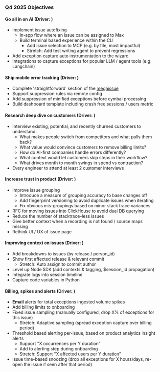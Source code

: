 ### Q4 2025 Objectives

#### Go all in on AI (Driver: <TeamMember name="David Newell" />)
* Implement issue autofixing
  * In-app flow where an issue can be assigned to Max
  * Build terminal based experience within the CLI
    * Add issue selection to MCP (e.g. by file, most impactful)
    * Stretch: Add test writing agent to prevent regressions
* Add exception capture auto instrumentation to the wizard
* Integrations to capture exceptions for popular LLM / agent tools (e.g. Langchain)

#### Ship mobile error tracking (Driver: <TeamMember name="Manoel Aranda Neto" />)
* Complete 'straightforward' section of the [megaissue](https://github.com/PostHog/posthog/issues/38845)
* Support suppression rules via remote config
* Add suppression of minified exceptions before cymbal processing
* Build dashboard template including crash free sessions / users metric

#### Research deep dive on customers (Driver: <TeamMember name="Cory Slater" />)
* Interview existing, potential, and recently churned customers to understand:
  * What makes people switch from competitors and what pulls them back?
  * What value would convince customers to remove billing limits?
  * How do AI-first companies handle errors differently?
  * What context would let customers skip steps in their workflow? 
  * What drives month to month swings in spend vs contraction?
* Every engineer to attend at least 2 customer interviews

#### Increase trust in product (Driver: <TeamMember name="Hugues Pouillot" />)
* Improve issue grouping
  * Introduce a measure of grouping accuracy to base changes off
  * Add fingerprint versioning to avoid duplicate issues when iterating
  * Fix obvious mis-groupings based on minor stack trace variances
* RFC for moving issues into ClickHouse to avoid dual DB querying
* Reduce the number of stacktrace-less issues
* Give better context when a recording is not found / source maps missing
* Rethink UI / UX of issue page

#### Improving context on issues  (Driver: <TeamMember name="Aleksander Błaszkiewicz" />)
* Add breakdowns to issues (by release / person_id)
* Show first affected release & relevant commit
  * Stretch: Auto assign to commit author
* Level up Node SDK (add contexts & tagging, $session_id propagation)
* Integrate logs into session timeline
* Capture code variables in Python

#### Billing, spikes and alerts (Driver: <TeamMember name="Oliver Browne" />)
* **Email** alerts for total exceptions ingested volume spikes
* Add billing limits to onboarding
* Fixed issue sampling (manually configured, drop X% of exceptions for this issue)
  * Stretch: Adaptive sampling (spread exception capture over billing period)
* Threshold based alerting per-issue, based on product analytics insight alerts
  * Support "X occurrences per Y duration"
  * Add to alerting step during onboarding
  * Stretch: Support "X affected users per Y duration"
* Issue time-based snoozing (drop all exceptions for X hours/days, re-open the issue if seen after that period)

